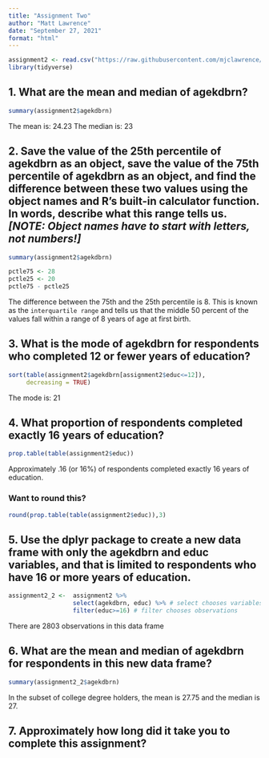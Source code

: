 ```yaml
---
title: "Assignment Two"
author: "Matt Lawrence"
date: "September 27, 2021"
format: "html"
---
```


```r
assignment2 <- read.csv("https://raw.githubusercontent.com/mjclawrence/soci385_f23/main/data/assignment_01.csv")
library(tidyverse)
```


## 1. What are the mean and median of agekdbrn?
```r
summary(assignment2$agekdbrn)
```

The mean is: 24.23
The median is: 23

## 2. Save the value of the 25th percentile of agekdbrn as an object, save the value of the 75th percentile of agekdbrn as an object, and find the difference between these two values using the object names and R's built-in calculator function. In words, describe what this range tells us. ***[NOTE: Object names have to start with letters, not numbers!]***

```r
summary(assignment2$agekdbrn)
```

```r
pctle75 <- 28
pctle25 <- 20
pctle75 - pctle25
```

The difference between the 75th and the 25th percentile is 8. This is known as the `interquartile range` and tells us that the middle 50 percent of the values fall within a range of 8 years of age at first birth.


## 3. What is the mode of agekdbrn for respondents who completed 12 or fewer years of education? 
```r
sort(table(assignment2$agekdbrn[assignment2$educ<=12]), 
     decreasing = TRUE)
```

The mode is: 21


## 4. What proportion of respondents completed exactly 16 years of education?
```r
prop.table(table(assignment2$educ))
```

Approximately .16 (or 16%) of respondents completed exactly 16 years of education.

### Want to round this?

```r
round(prop.table(table(assignment2$educ)),3)
```


## 5. Use the dplyr package to create a new data frame with only the agekdbrn and educ variables, and that is limited to respondents who have 16 or more years of education.

```r
assignment2_2 <-  assignment2 %>%
                  select(agekdbrn, educ) %>% # select chooses variables
                  filter(educ>=16) # filter chooses observations
```

There are 2803 observations in this data frame

## 6. What are the mean and median of agekdbrn for respondents in this new data frame?

```r
summary(assignment2_2$agekdbrn)
```

In the subset of college degree holders, the mean is 27.75 and the median is 27.


## 7. Approximately how long did it take you to complete this assignment?

